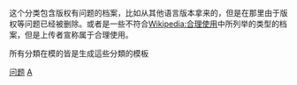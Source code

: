 {{NoteTA/MediaWiki}}
这个分类包含版权有问题的档案，比如从其他语言版本拿来的，但是在那里由于版权等问题已经被删除。或者是一些不符合[[Wikipedia:合理使用|Wikipedia:合理使用]]中所列举的类型的档案，但是上传者宣称属于合理使用。

所有分類在模的皆是生成這些分類的模板

[[Category:按版权状态分类的维基百科图像|问题]]
[[Category:维基百科维护|A]]